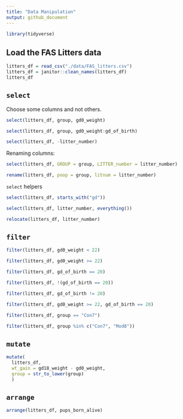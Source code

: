 ```yaml
---
title: "Data Manipulation"
output: github_document
---
```


```r
library(tidyverse)
```

## Load the FAS Litters data

```r
litters_df = read_csv("./data/FAS_litters.csv")
litters_df = janitor::clean_names(litters_df)
litters_df
```

## `select`

Choose some columns and not others.

```r
select(litters_df, group, gd0_weight)
```

```r
select(litters_df, group, gd0_weight:gd_of_birth)
```

```r
select(litters_df, -litter_number)
```

Renaming columns:

```r
select(litters_df, GROUP = group, LITTER_number = litter_number)
```

```r
rename(litters_df, poop = group, litnum = litter_number)
```

`select` helpers

```r
select(litters_df, starts_with("gd"))
```

```r
select(litters_df, litter_number, everything())
```

```r
relocate(litters_df, litter_number)
```

## `filter`

```r
filter(litters_df, gd0_weight < 22)
```

```r
filter(litters_df, gd0_weight >= 22)
```

```r
filter(litters_df, gd_of_birth == 20)
```

```r
filter(litters_df, !(gd_of_birth == 20))
```

```r
filter(litters_df, gd_of_birth != 20)
```

```r
filter(litters_df, gd0_weight >= 22, gd_of_birth == 20)
```

```r
filter(litters_df, group == "Con7")
```

```r
filter(litters_df, group %in% c("Con7", "Mod8"))
```

## `mutate`

```r
mutate(
  litters_df, 
  wt_gain = gd18_weight - gd0_weight,
  group = str_to_lower(group)
  )
```

## `arrange`

```r
arrange(litters_df, pups_born_alive)
```







